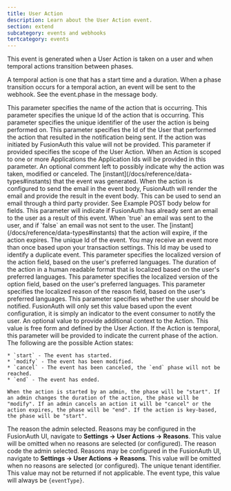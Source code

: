 ```yaml
---
title: User Action
description: Learn about the User Action event.
section: extend
subcategory: events and webhooks
tertcategory: events
---
```



<Event eventType={eventType}
       name="User Action"
       scope="application">
  <p slot="description">
    This event is generated when a User Action is taken on a user and when temporal actions transition between phases.
  </p>

  <p slot="description">
A temporal action is one that has a start time and a duration. When a phase transition occurs for a temporal action, an event will be sent to the webhook. See the <InlineField>event.phase</InlineField> in the message body.
  </p>
</Event>

<EventBody eventType={eventType}
           sinceThreatDetection="1.30.0"
           sinceIpAddress="1.27.0"
           jsonFile="user-actions.json">

  <APIField slot="leading-fields" name="event.action" type="String">
    This parameter specifies the name of the action that is occurring.
  </APIField>

  <APIField slot="leading-fields" name="event.actionId" type="UUID">
    This parameter specifies the unique Id of the action that is occurring.
  </APIField>

  <APIField slot="leading-fields" name="event.actioneeUserId" type="UUID">
    This parameter specifies the unique identifier of the user the action is being performed on.
  </APIField>

  <APIField slot="leading-fields" name="event.actionerUserId" type="UUID">
    This parameter specifies the Id of the User that performed the action that resulted in the notification being sent. If the action was initiated by FusionAuth this value will not be provided.
  </APIField>

  <APIField slot="leading-fields" name="event.applicationIds">
    This parameter if provided specifies the scope of the User Action. When an Action is scoped to one or more Applications the Application Ids will be provided in this parameter.
  </APIField>

  <APIField slot="leading-fields" name="event.comment" type="String">
    An optional comment left to possibly indicate why the action was taken, modified or canceled.
  </APIField>

  <APIField slot="leading-fields" name="event.createInstant" type="Long">
    The [instant](/docs/reference/data-types#instants) that the event was generated.
  </APIField>

  <APIField slot="leading-fields" name="event.email" type="Object">
    When the action is configured to send the email in the event body, FusionAuth will render the email and provide the result in the event body. This can be used to send an email through a third party provider. See Example POST body below for fields.
  </APIField>

  <APIField slot="leading-fields" name="event.emailedUser" type="Boolean">
    This parameter will indicate if FusionAuth has already sent an email to the user as a result of this event. When `true` an email was sent to the user, and if `false` an email was not sent to the user.
  </APIField>

  <APIField slot="leading-fields" name="event.expiry" type="Long">
    The [instant](/docs/reference/data-types#instants) that the action will expire, if the action expires.
  </APIField>

  <APIField slot="leading-fields" name="event.id" type="UUID">
    The unique Id of the event. You may receive an event more than once based upon your transaction settings. This Id may be used to identify a duplicate event.
  </APIField>

  <APIField slot="trailing-fields" name="event.localizedAction" type="String">
    This parameter specifies the localized version of the <InlineField>action</InlineField> field, based on the user's preferred languages.
  </APIField>

  <APIField slot="trailing-fields" name="event.localizedDuration" type="String">
    The duration of the action in a human readable format that is localized based on the user's preferred languages.
  </APIField>

  <APIField slot="trailing-fields" name="event.localizedOption" type="String">
    This parameter specifies the localized version of the <InlineField>option</InlineField> field, based on the user's preferred languages.
  </APIField>

  <APIField slot="trailing-fields" name="event.localizedReason" type="String">
    This parameter specifies the localized reason of the <InlineField>reason</InlineField> field, based on the user's preferred languages.
  </APIField>

  <APIField slot="trailing-fields" name="event.notifyUser" type="Boolean">
    This parameter specifies whether the user should be notified. FusionAuth will only set this value based upon the event configuration, it is simply an indicator to the event consumer to notify the user.
  </APIField>

  <APIField slot="trailing-fields" name="event.option" type="String">
    An optional value to provide additional context to the Action. This value is free form and defined by the User Action.
  </APIField>

  <APIField slot="trailing-fields" name="event.phase" type="Boolean">
    If the Action is temporal, this parameter will be provided to indicate the current phase of the action. The following are the possible Action states:

    * `start` - The event has started.
    * `modify` - The event has been modified.
    * `cancel` - The event has been canceled, the `end` phase will not be reached.
    * `end` - The event has ended.

    When the action is started by an admin, the phase will be "start". If an admin changes the duration of the action, the phase will be "modify". If an admin cancels an action it will be "cancel" or the action expires, the phase will be "end". If the action is key-based, the phase will be "start".
  </APIField>

  <APIField slot="trailing-fields" name="event.reason" type="String">
    The reason the admin selected. Reasons may be configured in the FusionAuth UI, navigate to <strong>Settings -> User Actions -> Reasons</strong>. This value will be omitted when no reasons are selected (or configured).
  </APIField>

  <APIField slot="trailing-fields" name="event.reasonCode" type="String">
    The reason code the admin selected. Reasons may be configured in the FusionAuth UI, navigate to <strong>Settings -> User Actions -> Reasons</strong>. This value will be omitted when no reasons are selected (or configured).
  </APIField>

  <APIField slot="trailing-fields" name="event.tenantId" type="UUID" since="1.8.0">
    The unique tenant identifier. This value may not be returned if not applicable.
  </APIField>

  <APIField slot="trailing-fields" name="event.type" type="String">
    The event type, this value will always be <code>{eventType}</code>.
  </APIField>
</EventBody>


